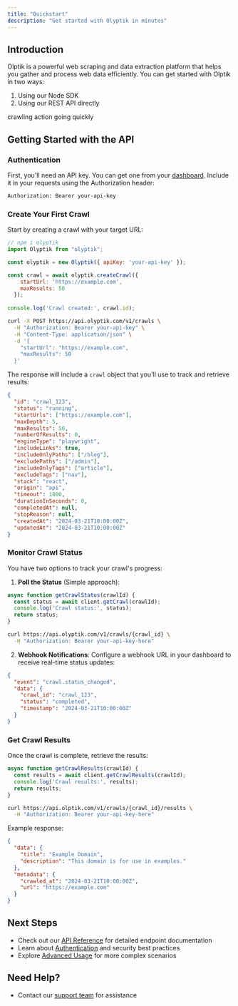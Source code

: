 ```yaml
---
title: "Quickstart"
description: "Get started with Olyptik in minutes"
---
```


## Introduction

Olptik is a powerful web scraping and data extraction platform that helps you gather and process web data efficiently. You can get started with Olptik in two ways:

1. Using our Node SDK
2. Using our REST API directly

<Card title="Get started with Node SDK" icon="cube" href="/SDK's/node">
   crawling action going quickly
</Card>

## Getting Started with the API

### Authentication

First, you'll need an API key. You can get one from your [dashboard](https://app.olptik.com/0/settings/crawl). Include it in your requests using the Authorization header:

```bash
Authorization: Bearer your-api-key
```

### Create Your First Crawl

Start by creating a crawl with your target URL:

<CodeGroup>

```javascript javascript
// npm i olyptik
import Olyptik from "olyptik";

const olyptik = new Olyptik({ apiKey: 'your-api-key' });

const crawl = await olyptik.createCrawl({
    startUrl: 'https://example.com',
    maxResults: 50
  });
  
console.log('Crawl created:', crawl.id);
```

```bash curl
curl -X POST https://api.olyptik.com/v1/crawls \
  -H "Authorization: Bearer your-api-key" \
  -H "Content-Type: application/json" \
  -d '{
    "startUrl": "https://example.com",
    "maxResults": 50
  }'
```

</CodeGroup>

The response will include a `crawl` object that you'll use to track and retrieve results:

```json
{
  "id": "crawl_123",
  "status": "running",
  "startUrls": ["https://example.com"],
  "maxDepth": 5,
  "maxResults": 50,
  "numberOfResults": 0,
  "engineType": "playwright",
  "includeLinks": true,
  "includeOnlyPaths": ["/blog"],
  "excludePaths": ["/admin"],
  "includeOnlyTags": ["article"],
  "excludeTags": ["nav"],
  "stack": "react",
  "origin": "api",
  "timeout": 1800,
  "durationInSeconds": 0,
  "completedAt": null,
  "stopReason": null,
  "createdAt": "2024-03-21T10:00:00Z",
  "updatedAt": "2024-03-21T10:00:00Z"
}
```

### Monitor Crawl Status

You have two options to track your crawl's progress:

1. **Poll the Status** (Simple approach):

<CodeGroup>

```javascript javascript
async function getCrawlStatus(crawlId) {
  const status = await client.getCrawl(crawlId);
  console.log('Crawl status:', status);
  return status;
}
```

```bash curl
curl https://api.olyptik.com/v1/crawls/{crawl_id} \
  -H "Authorization: Bearer your-api-key-here"
```

</CodeGroup>

2. **Webhook Notifications**:
Configure a webhook URL in your dashboard to receive real-time status updates:

```json
{
  "event": "crawl.status_changed",
  "data": {
    "crawl_id": "crawl_123",
    "status": "completed",
    "timestamp": "2024-03-21T10:00:00Z"
  }
}
```

### Get Crawl Results

Once the crawl is complete, retrieve the results:

<CodeGroup>

```javascript javascript
async function getCrawlResults(crawlId) {
  const results = await client.getCrawlResults(crawlId);
  console.log('Crawl results:', results);
  return results;
}
```

```bash curl
curl https://api.olptik.com/v1/crawls/{crawl_id}/results \
  -H "Authorization: Bearer your-api-key-here"
```

</CodeGroup>

Example response:
```json
{
  "data": {
    "title": "Example Domain",
    "description": "This domain is for use in examples."
  },
  "metadata": {
    "crawled_at": "2024-03-21T10:00:00Z",
    "url": "https://example.com"
  }
}
```

## Next Steps

- Check out our [API Reference](/api-reference) for detailed endpoint documentation
- Learn about [Authentication](/essentials/authentication) and security best practices
- Explore [Advanced Usage](/essentials/advanced-usage) for more complex scenarios

## Need Help?


- Contact our [support team](mailto:support@olyptik.com) for assistance